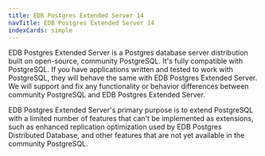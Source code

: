 ```yaml
---
title: EDB Postgres Extended Server 14
navTitle: EDB Postgres Extended Server 14
indexCards: simple
---
```


EDB Postgres Extended Server is a Postgres database server distribution built on open-source, community PostgreSQL. It's fully compatible with PostgreSQL. If you have applications written and tested to work with PostgreSQL, they will behave the same with EDB Postgres Extended Server. We will support and fix any functionality or behavior differences between community PostgreSQL and EDB Postgres Extended Server.

EDB Postgres Extended Server's primary purpose is to extend PostgreSQL with a limited number of features that can't be implemented as extensions, such as enhanced replication optimization used by EDB Postgres Distributed Database, and other features that are not yet available in the community PostgreSQL.

